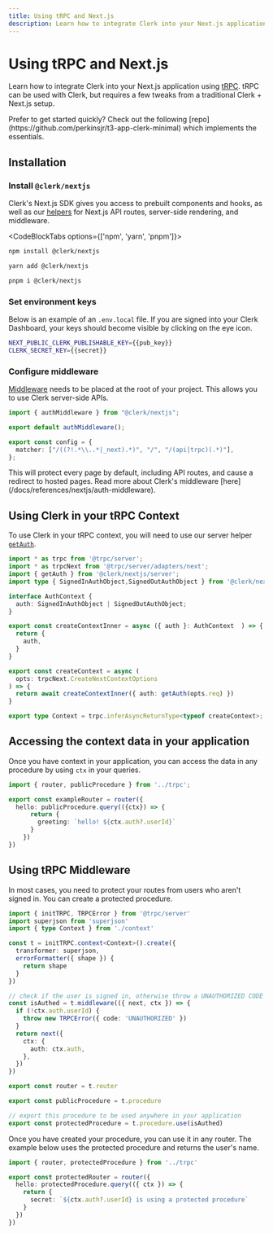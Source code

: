 ```yaml
---
title: Using tRPC and Next.js
description: Learn how to integrate Clerk into your Next.js application using tRPC. tRPC can be used with Clerk, but requires a few tweaks from a traditional Clerk + Next.js setup.
---
```


# Using tRPC and Next.js

Learn how to integrate Clerk into your Next.js application using [tRPC](https://trpc.io/). tRPC can be used with Clerk, but requires a few tweaks from a traditional Clerk + Next.js setup.

<Callout>
  Prefer to get started quickly? Check out the following [repo](https://github.com/perkinsjr/t3-app-clerk-minimal) which implements the essentials.
</Callout>

## Installation

<Steps>

### Install `@clerk/nextjs`

Clerk's Next.js SDK gives you access to prebuilt components and hooks, as well as our [helpers](/docs/references/nextjs/overview) for Next.js API routes, server-side rendering, and middleware.

<CodeBlockTabs options={['npm', 'yarn', 'pnpm']}>
  ```bash filename="terminal" copy
  npm install @clerk/nextjs
  ```

  ```bash filename="terminal" copy
  yarn add @clerk/nextjs
  ```

  ```bash filename="terminal" copy
  pnpm i @clerk/nextjs
  ```
</CodeBlockTabs>

### Set environment keys

Below is an example of an `.env.local` file. If you are signed into your Clerk Dashboard, your keys should become visible by clicking on the eye icon.

<InjectKeys>

```sh copy filename=".env.local"
NEXT_PUBLIC_CLERK_PUBLISHABLE_KEY={{pub_key}}
CLERK_SECRET_KEY={{secret}}
```

</InjectKeys>

### Configure middleware

[Middleware](/docs/references/nextjs/auth-middleware) needs to be placed at the root of your project. This allows you to use Clerk server-side APIs.

```ts filename="middleware.ts" copy
import { authMiddleware } from "@clerk/nextjs";

export default authMiddleware();

export const config = {
  matcher: ["/((?!.*\\..*|_next).*)", "/", "/(api|trpc)(.*)"],
};
```

<Callout>
  This will protect every page by default, including API routes, and cause a redirect to hosted pages. Read more about Clerk's middleware [here](/docs/references/nextjs/auth-middleware).
</Callout>

</Steps>

## Using Clerk in your tRPC Context

To use Clerk in your tRPC context, you will need to use our server helper [`getAuth`](/docs/references/nextjs/get-auth).

```ts
import * as trpc from '@trpc/server';
import * as trpcNext from '@trpc/server/adapters/next';
import { getAuth } from '@clerk/nextjs/server';
import type { SignedInAuthObject,SignedOutAuthObject } from '@clerk/nextjs/server';

interface AuthContext {
  auth: SignedInAuthObject | SignedOutAuthObject;
}

export const createContextInner = async ({ auth }: AuthContext  ) => {
  return {
    auth,
  }
}

export const createContext = async (
  opts: trpcNext.CreateNextContextOptions
) => {
  return await createContextInner({ auth: getAuth(opts.req) })
}

export type Context = trpc.inferAsyncReturnType<typeof createContext>;
```

## Accessing the context data in your application

Once you have context in your application, you can access the data in any procedure by using `ctx` in your queries.

```ts
import { router, publicProcedure } from '../trpc';

export const exampleRouter = router({
  hello: publicProcedure.query(({ctx}) => {
      return {
        greeting: `hello! ${ctx.auth?.userId}`
      }
    })
})
```

## Using tRPC Middleware

In most cases, you need to protect your routes from users who aren't signed in. You can create a protected procedure.

```ts
import { initTRPC, TRPCError } from '@trpc/server'
import superjson from 'superjson'
import { type Context } from './context'

const t = initTRPC.context<Context>().create({
  transformer: superjson,
  errorFormatter({ shape }) {
    return shape
  }
})

// check if the user is signed in, otherwise throw a UNAUTHORIZED CODE
const isAuthed = t.middleware(({ next, ctx }) => {
  if (!ctx.auth.userId) {
    throw new TRPCError({ code: 'UNAUTHORIZED' })
  }
  return next({
    ctx: {
      auth: ctx.auth,
    },
  })
})

export const router = t.router

export const publicProcedure = t.procedure

// export this procedure to be used anywhere in your application
export const protectedProcedure = t.procedure.use(isAuthed)
```

Once you have created your procedure, you can use it in any router. The example below uses the protected procedure and returns the user's name.

```ts
import { router, protectedProcedure } from '../trpc'

export const protectedRouter = router({
  hello: protectedProcedure.query(({ ctx }) => {
    return {
      secret: `${ctx.auth?.userId} is using a protected procedure`
    }
  })
})
```